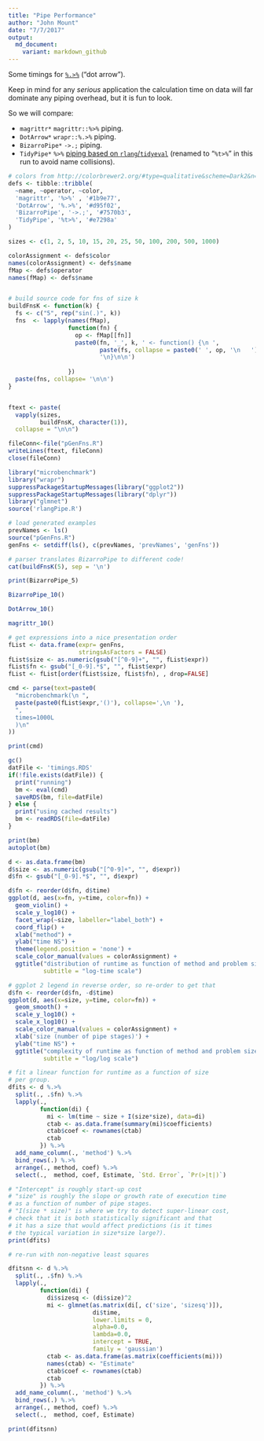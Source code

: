 ```yaml
---
title: "Pipe Performance"
author: "John Mount"
date: "7/7/2017"
output:
  md_document:
    variant: markdown_github
---
```


Some timings for [`%.>%`](http://www.win-vector.com/blog/2017/07/in-praise-of-syntactic-sugar/) ("dot arrow").

Keep in mind for any *serious* application the calculation time on data will far dominate any piping overhead, but it is fun to look.

So we will compare:

 * `magrittr*` `magrittr::%>%` piping.
 * `DotArrow*` `wrapr::%.>%` piping.
 * `BizarroPipe*` `->.;` piping.
 * `TidyPipe*` `%>%` [piping based on `rlang`/`tidyeval`](https://gist.github.com/lionel-/10cd649b31f11512e4aea3b7a98fe381) (renamed to "`%t>%`" in this run to avoid name collisions).
 
```r

# colors from http://colorbrewer2.org/#type=qualitative&scheme=Dark2&n=4
defs <- tibble::tribble(
  ~name, ~operator, ~color,
  'magrittr', '%>%' , '#1b9e77',
  'DotArrow', '%.>%', '#d95f02',
  'BizarroPipe', '->.;', '#7570b3',
  'TidyPipe', '%t>%', '#e7298a'
)

sizes <- c(1, 2, 5, 10, 15, 20, 25, 50, 100, 200, 500, 1000)

colorAssignment <- defs$color
names(colorAssignment) <- defs$name
fMap <- defs$operator
names(fMap) <- defs$name


# build source code for fns of size k
buildFnsK <- function(k) {
  fs <- c("5", rep("sin(.)", k))
  fns  <- lapply(names(fMap),
                 function(fn) {
                   op <- fMap[[fn]]
                   paste0(fn, '_', k, ' <- function() {\n ',
                          paste(fs, collapse = paste0(' ', op, '\n   ')),
                          '\n}\n\n')
                   
                 })
  paste(fns, collapse= '\n\n')
}


ftext <- paste(
  vapply(sizes,
         buildFnsK, character(1)),
  collapse = "\n\n")

fileConn<-file("pGenFns.R")
writeLines(ftext, fileConn)
close(fileConn)
```

```r
library("microbenchmark")
library("wrapr")
suppressPackageStartupMessages(library("ggplot2"))
suppressPackageStartupMessages(library("dplyr"))
library("glmnet")
source('rlangPipe.R')

# load generated examples
prevNames <- ls()
source("pGenFns.R")
genFns <- setdiff(ls(), c(prevNames, 'prevNames', 'genFns'))

# parser translates BizarroPipe to different code!
cat(buildFnsK(5), sep = '\n')

print(BizarroPipe_5)

BizarroPipe_10()

DotArrow_10()

magrittr_10()
```

```r
# get expressions into a nice presentation order
fList <- data.frame(expr= genFns, 
                    stringsAsFactors = FALSE)
fList$size <- as.numeric(gsub("[^0-9]+", "", fList$expr))
fList$fn <- gsub("[_0-9].*$", "", fList$expr)
fList <- fList[order(fList$size, fList$fn), , drop=FALSE]

cmd <- parse(text=paste0(
  "microbenchmark(\n ",
  paste(paste0(fList$expr,'()'), collapse=',\n '),
  ", 
  times=1000L
  )\n"
))

print(cmd)

gc()
datFile <- 'timings.RDS'
if(!file.exists(datFile)) {
  print("running")
  bm <- eval(cmd)
  saveRDS(bm, file=datFile)
} else {
  print("using cached results")
  bm <- readRDS(file=datFile)
}

print(bm)
autoplot(bm)
```

```r
d <- as.data.frame(bm)
d$size <- as.numeric(gsub("[^0-9]+", "", d$expr))
d$fn <- gsub("[_0-9].*$", "", d$expr)

d$fn <- reorder(d$fn, d$time)
ggplot(d, aes(x=fn, y=time, color=fn)) + 
  geom_violin() + 
  scale_y_log10() + 
  facet_wrap(~size, labeller="label_both") + 
  coord_flip() + 
  xlab("method") +
  ylab("time NS") +
  theme(legend.position = 'none') +
  scale_color_manual(values = colorAssignment) +
  ggtitle("distribution of runtime as function of method and problem size",
          subtitle = "log-time scale")

# ggplot 2 legend in reverse order, so re-order to get that
d$fn <- reorder(d$fn, -d$time)
ggplot(d, aes(x=size, y=time, color=fn)) +
  geom_smooth() +
  scale_y_log10() +
  scale_x_log10() +
  scale_color_manual(values = colorAssignment) +
  xlab('size (number of pipe stages)') +
  ylab("time NS") +
  ggtitle("complexity of runtime as function of method and problem size",
          subtitle = "log/log scale")
```

```r
# fit a linear function for runtime as a function of size
# per group.
dfits <- d %.>%
  split(., .$fn) %.>%
  lapply(., 
         function(di) { 
           mi <- lm(time ~ size + I(size*size), data=di) 
           ctab <- as.data.frame(summary(mi)$coefficients)
           ctab$coef <- rownames(ctab)
           ctab
         }) %.>%
  add_name_column(., 'method') %.>%
  bind_rows(.) %.>%
  arrange(., method, coef) %.>%
  select(.,  method, coef, Estimate, `Std. Error`, `Pr(>|t|)`)

# "Intercept" is roughly start-up cost 
# "size" is roughly the slope or growth rate of execution time
# as a function of number of pipe stages.
# "I(size * size)" is where we try to detect super-linear cost,
# check that it is both statistically significant and that 
# it has a size that would affect predictions (is it times
# the typical variation in size*size large?).
print(dfits)

# re-run with non-negative least squares

dfitsnn <- d %.>%
  split(., .$fn) %.>%
  lapply(., 
         function(di) { 
           di$sizesq <- (di$size)^2
           mi <- glmnet(as.matrix(di[, c('size', 'sizesq')]), 
                        di$time, 
                        lower.limits = 0, 
                        alpha=0.0, 
                        lambda=0.0,
                        intercept = TRUE, 
                        family = 'gaussian')
           ctab <- as.data.frame(as.matrix(coefficients(mi)))
           names(ctab) <- "Estimate"
           ctab$coef <- rownames(ctab)
           ctab
         }) %.>%
  add_name_column(., 'method') %.>%
  bind_rows(.) %.>%
  arrange(., method, coef) %.>%
  select(.,  method, coef, Estimate)

print(dfitsnn)
```
